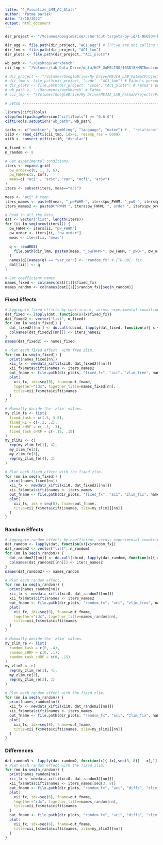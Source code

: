 ```yaml
---
title: "4_Visualize_LMM_AC_Stats"
author: "fatma parlak"
date: "2/10/2022"
output: html_document
---
```




```r
dir_project <- "/Volumes/GoogleDrive/.shortcut-targets-by-id/1-9kU5O4-bU0AeEZKukSvz4jbvolppJGG/ddpham/Prewhitening-Paper"

dir_agg <- file.path(dir_project, "AC1_agg") # [FP:we are not calling this directory, we could remove this line]
dir_lmm <- file.path(dir_project, "AC1_lmm")
dir_plots <- file.path(dir_project, "AC1_plots")

wb_path <- "~/Desktop/workbench"
cii_tmp <- "/Volumes/Lab_Data_Drive/data/HCP_GAMBLING/103818/MNINonLinear/Results/tfMRI_GAMBLING_LR/tfMRI_GAMBLING_LR_Atlas.dtseries.nii"

# dir_project <- "/Volumes/GoogleDrive/My Drive/MEJIA_LAB_Fatma/Projects/Prewhitening_Paper" # Fatma's personal
# dir_lmm <- file.path(dir_project, "code" ,"AC1_lmm") # Fatma's personal
# dir_plots <- file.path(dir_project, "code", "AC1_plots") # Fatma's personal
# wb_path <- "~/Documents/workbench" # Fatma
# cii_tmp <- "/Volumes/GoogleDrive/My Drive/MEJIA_LAB_Fatma/Projects/Prewhitening_Paper/data/tfMRI_GAMBLING_LR_Atlas.dtseries.nii"

# Setup ---------------------------------------------------------------------------------

library(ciftiTools)
stopifnot(packageVersion("ciftiTools") >= "0.8.0")
ciftiTools.setOption("wb_path", wb_path)

tasks <- c("emotion", "gambling", "language", "motor") # , "relational", "social")
xii0 <- read_cifti(cii_tmp, idx=1, resamp_res = 6000)
xii0 <- convert_xifti(xii0, "dscalar")

n_fixed <- 9
n_random <- 8
```

```r
# Get experimental conditions.
iters <- expand.grid(
  pw_order=c(0, 1, 3, 6),
  pw_FWHM=c(5, Inf), 
  meas=c( "aci" , "ar6c", "var", "acf1", "ar6v")
)
iters <- subset(iters, meas=="aci")

meas <- "aci" # temp
iters_names <- paste0(meas, "_pwFWHM-", iters$pw_FWHM, "_pwO-", iters$pw_order)
iters_names2 <- paste0("FWHM ", iters$pw_FWHM, ", order ", iters$pw_order)

# Read in all the data.
dat <- vector("list", length(iters))
for (ii in seq(nrow(iters))) {
  pw_FWHM <- iters[ii, "pw_FWHM"]
  pw_order <- iters[ii, "pw_order"]
  meas <- iters[ii, "meas"]
  
  q <- readRDS(
    file.path(dir_lmm, paste0(meas, "_pwFWHM-", pw_FWHM, "_pwO-", pw_order, ".rds"))
  )
  names(q)[names(q) == "var_cor"] <- "random_fx" # [TO DO]: fix
  dat[[ii]] <- q
}

# Get coefficient names.
names_fixed <- colnames(dat[[1]]$fixed_fx)
names_random <- colnames(dat[[1]]$random_fx)[seq(n_random)]
```

### Fixed Effects

```r
# Aggregate fixed effects by coefficient, across experimental conditions.
dat_fixed <- lapply(dat, function(x){x$fixed_fx})
dat_fixed2 <- vector("list", n_fixed)
for (nn in seq(n_fixed)) { 
  dat_fixed2[[nn]] <- do.call(cbind, lapply(dat_fixed, function(x){ x <- x[,nn] }))
  colnames(dat_fixed2[[nn]]) <- iters_names2
}
names(dat_fixed2) <- names_fixed

# Plot each fixed effect  with free zlim.
for (nn in seq(n_fixed)) {
  print(names_fixed[nn])
  xii_fx <- newdata_xifti(xii0, dat_fixed2[[nn]])
  xii_fx$meta$cifti$names <- iters_names2
  out_fname <- file.path(dir_plots, "fixed_fx", "aci", "zlim_free", names_fixed[nn])
  plot(
    xii_fx, idx=seq(8), fname=out_fname, 
    together="idx", together_title=names_fixed[nn], 
    title=xii_fx$meta$cifti$names
  )
}

# Manually decide the `zlim` values.
my_zlim_fe <- list(
  fixed_task = c(1.5, 3.5),
  fixed_RL = c(-.2, .2),
  fixed_cHRF = c(-.3, .3),
  fixed_task_cHRF = c(-.15, .15)
)
my_zlim2 <- c(
  rep(my_zlim_fe[1], 4),
  my_zlim_fe[2],
  my_zlim_fe[3],
  rep(my_zlim_fe[4], 3)
)

# Plot each fixed effect with the fixed zlim.
for (nn in seq(n_fixed)) {
  print(names_fixed[nn])
  xii_fx <- newdata_xifti(xii0, dat_fixed2[[nn]])
  xii_fx$meta$cifti$names <- iters_names
  out_fname <- file.path(dir_plots, "fixed_fx", "aci", "zlim_fix", names_fixed[nn])
  plot(
    xii_fx, idx = seq(8), fname=out_fname, 
    title=xii_fx$meta$cifti$names, zlim=my_zlim2[[nn]]
  )
}
```

### Random Effects

```r
# Aggregate random effects by coefficient, across experimental conditions.
dat_random <- lapply(dat, function(x){x$random_fx})
dat_random2 <- vector("list", n_random)
for (nn in seq(n_random)) { 
  dat_random2[[nn]] <- do.call(cbind, lapply(dat_random, function(x){ x <- x[,nn] }))
  colnames(dat_random2[[nn]]) <- iters_names2
}
names(dat_random2) <- names_random

# Plot each random effect.
for (nn in seq(n_random)) {
  print(names_random[nn])
  xii_fx <- newdata_xifti(xii0, dat_random2[[nn]])
  xii_fx$meta$cifti$names <- iters_names2
  out_fname <- file.path(dir_plots, "random_fx", "aci", "zlim_free", names_random[nn])
  plot(
    xii_fx, idx=seq(8), fname=out_fname, 
    together="idx", together_title=names_random[nn], 
    title=xii_fx$meta$cifti$names
  )
}

# Manually decide the `zlim` values.
my_zlim_re <- list(
  random_task = c(0, .4),
  random_cHRF = c(0, .1),
  random_task_cHRF = c(0, .15)
)
my_zlim2 <- c(
  rep(my_zlim_re[1], 4),
  my_zlim_re[2],
  rep(my_zlim_re[3], 3)
)

# Plot each random effect with the fixed zlim.
for (nn in seq(n_random)) {
  print(names_random[nn])
  xii_fx <- newdata_xifti(xii0, dat_random2[[nn]])
  xii_fx$meta$cifti$names <- iters_names
  out_fname <- file.path(dir_plots, "random_fx", "aci", "zlim_fix", names_random[nn])
  plot(
    xii_fx, idx=seq(8), fname=out_fname, 
    title=xii_fx$meta$cifti$names, zlim=my_zlim2[[nn]]
  )
}
```

### Differences

```r
dat_random3 <- lapply(dat_random2, function(x){-(x[,seq(3, 8)] - x[,1])})
# Plot each random effect with the fixed zlim.
for (nn in seq(n_random)) {
  print(names_random[nn])
  xii_fx <- newdata_xifti(xii0, dat_random3[[nn]])
  xii_fx$meta$cifti$names <- iters_names[seq(3, 8)]
  out_fname <- file.path(dir_plots, "random_fx", "aci", "diffs", "zlim_free", names_random[nn])
  plot(
    xii_fx, idx=seq(6), fname=out_fname, 
    together="idx", together_title=names_random[nn], 
    title=xii_fx$meta$cifti$names
  )
  out_fname <- file.path(dir_plots, "random_fx", "aci", "diffs", "zlim_fix", names_random[nn])
  plot(
    xii_fx, idx=seq(6), fname=out_fname,
    title=xii_fx$meta$cifti$names, zlim=my_zlim2[[nn]]
  )
}
```


